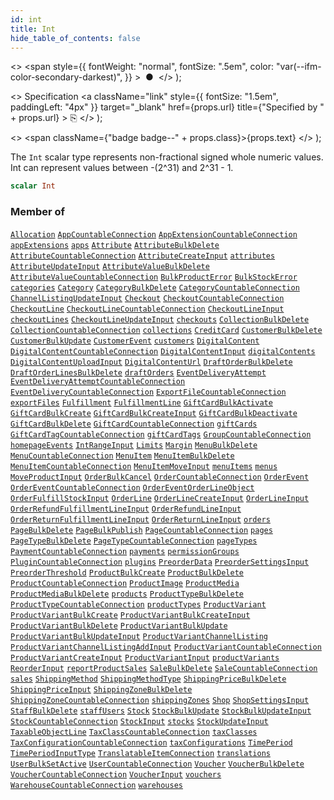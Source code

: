 ```yaml
---
id: int
title: Int
hide_table_of_contents: false
---
```


  <>
    <span
      style={{
        fontWeight: "normal",
        fontSize: ".5em",
        color: "var(--ifm-color-secondary-darkest)",
      }}
    >
      &nbsp;●&nbsp;
    </span>
  </>
);

  <>
    Specification
    <a
      className="link"
      style={{ fontSize: "1.5em", paddingLeft: "4px" }}
      target="\_blank"
      href={props.url}
      title={"Specified by " + props.url}
    >
      ⎘
    </a>
  </>
);

  <>
    <span className={"badge badge--" + props.class}>{props.text}</span>
  </>
);

The `Int` scalar type represents non-fractional signed whole numeric values. Int can represent values between -(2^31) and 2^31 - 1.

```graphql
scalar Int
```

### Member of

[`Allocation`](../../../storefront/products/objects/allocation) <Badge class="secondary" text="object"/><Bullet />[`AppCountableConnection`](../../../storefront/apps/objects/app-countable-connection) <Badge class="secondary" text="object"/><Bullet />[`AppExtensionCountableConnection`](../../../storefront/apps/objects/app-extension-countable-connection) <Badge class="secondary" text="object"/><Bullet />[`appExtensions`](../../../storefront/apps/queries/app-extensions) <Badge class="secondary" text="query"/><Bullet />[`apps`](../../../storefront/apps/queries/apps) <Badge class="secondary" text="query"/><Bullet />[`Attribute`](../../../storefront/attributes/objects/attribute) <Badge class="secondary" text="object"/><Bullet />[`AttributeBulkDelete`](../../../storefront/attributes/objects/attribute-bulk-delete) <Badge class="secondary" text="object"/><Bullet />[`AttributeCountableConnection`](../../../storefront/attributes/objects/attribute-countable-connection) <Badge class="secondary" text="object"/><Bullet />[`AttributeCreateInput`](../../../storefront/attributes/inputs/attribute-create-input) <Badge class="secondary" text="input"/><Bullet />[`attributes`](../../../storefront/attributes/queries/attributes) <Badge class="secondary" text="query"/><Bullet />[`AttributeUpdateInput`](../../../storefront/attributes/inputs/attribute-update-input) <Badge class="secondary" text="input"/><Bullet />[`AttributeValueBulkDelete`](../../../storefront/attributes/objects/attribute-value-bulk-delete) <Badge class="secondary" text="object"/><Bullet />[`AttributeValueCountableConnection`](../../../storefront/attributes/objects/attribute-value-countable-connection) <Badge class="secondary" text="object"/><Bullet />[`BulkProductError`](../../../storefront/products/objects/bulk-product-error) <Badge class="secondary" text="object"/><Bullet />[`BulkStockError`](../../../storefront/products/objects/bulk-stock-error) <Badge class="secondary" text="object"/><Bullet />[`categories`](../../../storefront/products/queries/categories) <Badge class="secondary" text="query"/><Bullet />[`Category`](../../../storefront/products/objects/category) <Badge class="secondary" text="object"/><Bullet />[`CategoryBulkDelete`](../../../storefront/products/objects/category-bulk-delete) <Badge class="secondary" text="object"/><Bullet />[`CategoryCountableConnection`](../../../storefront/miscellaneous/objects/category-countable-connection) <Badge class="secondary" text="object"/><Bullet />[`ChannelListingUpdateInput`](../../../storefront/products/inputs/channel-listing-update-input) <Badge class="secondary" text="input"/><Bullet />[`Checkout`](../../../storefront/checkout/objects/checkout) <Badge class="secondary" text="object"/><Bullet />[`CheckoutCountableConnection`](../../../storefront/miscellaneous/objects/checkout-countable-connection) <Badge class="secondary" text="object"/><Bullet />[`CheckoutLine`](../../../storefront/checkout/objects/checkout-line) <Badge class="secondary" text="object"/><Bullet />[`CheckoutLineCountableConnection`](../../../storefront/miscellaneous/objects/checkout-line-countable-connection) <Badge class="secondary" text="object"/><Bullet />[`CheckoutLineInput`](../../../storefront/checkout/inputs/checkout-line-input) <Badge class="secondary" text="input"/><Bullet />[`checkoutLines`](../../../storefront/checkout/queries/checkout-lines) <Badge class="secondary" text="query"/><Bullet />[`CheckoutLineUpdateInput`](../../../storefront/checkout/inputs/checkout-line-update-input) <Badge class="secondary" text="input"/><Bullet />[`checkouts`](../../../storefront/checkout/queries/checkouts) <Badge class="secondary" text="query"/><Bullet />[`CollectionBulkDelete`](../../../storefront/products/objects/collection-bulk-delete) <Badge class="secondary" text="object"/><Bullet />[`CollectionCountableConnection`](../../../storefront/miscellaneous/objects/collection-countable-connection) <Badge class="secondary" text="object"/><Bullet />[`collections`](../../../storefront/products/queries/collections) <Badge class="secondary" text="query"/><Bullet />[`CreditCard`](../../../storefront/payments/objects/credit-card) <Badge class="secondary" text="object"/><Bullet />[`CustomerBulkDelete`](../../../storefront/users/objects/customer-bulk-delete) <Badge class="secondary" text="object"/><Bullet />[`CustomerBulkUpdate`](../../../storefront/users/objects/customer-bulk-update) <Badge class="secondary" text="object"/><Bullet />[`CustomerEvent`](../../../storefront/users/objects/customer-event) <Badge class="secondary" text="object"/><Bullet />[`customers`](../../../storefront/users/queries/customers) <Badge class="secondary" text="query"/><Bullet />[`DigitalContent`](../../../storefront/miscellaneous/objects/digital-content) <Badge class="secondary" text="object"/><Bullet />[`DigitalContentCountableConnection`](../../../storefront/miscellaneous/objects/digital-content-countable-connection) <Badge class="secondary" text="object"/><Bullet />[`DigitalContentInput`](../../../storefront/products/inputs/digital-content-input) <Badge class="secondary" text="input"/><Bullet />[`digitalContents`](../../../storefront/products/queries/digital-contents) <Badge class="secondary" text="query"/><Bullet />[`DigitalContentUploadInput`](../../../storefront/products/inputs/digital-content-upload-input) <Badge class="secondary" text="input"/><Bullet />[`DigitalContentUrl`](../../../storefront/miscellaneous/objects/digital-content-url) <Badge class="secondary" text="object"/><Bullet />[`DraftOrderBulkDelete`](../../../storefront/orders/objects/draft-order-bulk-delete) <Badge class="secondary" text="object"/><Bullet />[`DraftOrderLinesBulkDelete`](../../../storefront/orders/objects/draft-order-lines-bulk-delete) <Badge class="secondary" text="object"/><Bullet />[`draftOrders`](../../../storefront/orders/queries/draft-orders) <Badge class="secondary" text="query"/><Bullet />[`EventDeliveryAttempt`](../../../storefront/webhooks/objects/event-delivery-attempt) <Badge class="secondary" text="object"/><Bullet />[`EventDeliveryAttemptCountableConnection`](../../../storefront/miscellaneous/objects/event-delivery-attempt-countable-connection) <Badge class="secondary" text="object"/><Bullet />[`EventDeliveryCountableConnection`](../../../storefront/miscellaneous/objects/event-delivery-countable-connection) <Badge class="secondary" text="object"/><Bullet />[`ExportFileCountableConnection`](../../../storefront/miscellaneous/objects/export-file-countable-connection) <Badge class="secondary" text="object"/><Bullet />[`exportFiles`](../../../storefront/miscellaneous/queries/export-files) <Badge class="secondary" text="query"/><Bullet />[`Fulfillment`](../../../storefront/orders/objects/fulfillment) <Badge class="secondary" text="object"/><Bullet />[`FulfillmentLine`](../../../storefront/orders/objects/fulfillment-line) <Badge class="secondary" text="object"/><Bullet />[`GiftCardBulkActivate`](../../../storefront/gift-cards/objects/gift-card-bulk-activate) <Badge class="secondary" text="object"/><Bullet />[`GiftCardBulkCreate`](../../../storefront/gift-cards/objects/gift-card-bulk-create) <Badge class="secondary" text="object"/><Bullet />[`GiftCardBulkCreateInput`](../../../storefront/gift-cards/inputs/gift-card-bulk-create-input) <Badge class="secondary" text="input"/><Bullet />[`GiftCardBulkDeactivate`](../../../storefront/gift-cards/objects/gift-card-bulk-deactivate) <Badge class="secondary" text="object"/><Bullet />[`GiftCardBulkDelete`](../../../storefront/gift-cards/objects/gift-card-bulk-delete) <Badge class="secondary" text="object"/><Bullet />[`GiftCardCountableConnection`](../../../storefront/miscellaneous/objects/gift-card-countable-connection) <Badge class="secondary" text="object"/><Bullet />[`giftCards`](../../../storefront/gift-cards/queries/gift-cards) <Badge class="secondary" text="query"/><Bullet />[`GiftCardTagCountableConnection`](../../../storefront/miscellaneous/objects/gift-card-tag-countable-connection) <Badge class="secondary" text="object"/><Bullet />[`giftCardTags`](../../../storefront/gift-cards/queries/gift-card-tags) <Badge class="secondary" text="query"/><Bullet />[`GroupCountableConnection`](../../../storefront/users/objects/group-countable-connection) <Badge class="secondary" text="object"/><Bullet />[`homepageEvents`](../../../storefront/miscellaneous/queries/homepage-events) <Badge class="secondary" text="query"/><Bullet />[`IntRangeInput`](../../../storefront/miscellaneous/inputs/int-range-input) <Badge class="secondary" text="input"/><Bullet />[`Limits`](../../../storefront/miscellaneous/objects/limits) <Badge class="secondary" text="object"/><Bullet />[`Margin`](../../../storefront/products/objects/margin) <Badge class="secondary" text="object"/><Bullet />[`MenuBulkDelete`](../../../storefront/miscellaneous/objects/menu-bulk-delete) <Badge class="secondary" text="object"/><Bullet />[`MenuCountableConnection`](../../../storefront/miscellaneous/objects/menu-countable-connection) <Badge class="secondary" text="object"/><Bullet />[`MenuItem`](../../../storefront/miscellaneous/objects/menu-item) <Badge class="secondary" text="object"/><Bullet />[`MenuItemBulkDelete`](../../../storefront/miscellaneous/objects/menu-item-bulk-delete) <Badge class="secondary" text="object"/><Bullet />[`MenuItemCountableConnection`](../../../storefront/miscellaneous/objects/menu-item-countable-connection) <Badge class="secondary" text="object"/><Bullet />[`MenuItemMoveInput`](../../../storefront/miscellaneous/inputs/menu-item-move-input) <Badge class="secondary" text="input"/><Bullet />[`menuItems`](../../../storefront/miscellaneous/queries/menu-items) <Badge class="secondary" text="query"/><Bullet />[`menus`](../../../storefront/miscellaneous/queries/menus) <Badge class="secondary" text="query"/><Bullet />[`MoveProductInput`](../../../storefront/products/inputs/move-product-input) <Badge class="secondary" text="input"/><Bullet />[`OrderBulkCancel`](../../../storefront/orders/objects/order-bulk-cancel) <Badge class="secondary" text="object"/><Bullet />[`OrderCountableConnection`](../../../storefront/miscellaneous/objects/order-countable-connection) <Badge class="secondary" text="object"/><Bullet />[`OrderEvent`](../../../storefront/orders/objects/order-event) <Badge class="secondary" text="object"/><Bullet />[`OrderEventCountableConnection`](../../../storefront/miscellaneous/objects/order-event-countable-connection) <Badge class="secondary" text="object"/><Bullet />[`OrderEventOrderLineObject`](../../../storefront/orders/objects/order-event-order-line-object) <Badge class="secondary" text="object"/><Bullet />[`OrderFulfillStockInput`](../../../storefront/orders/inputs/order-fulfill-stock-input) <Badge class="secondary" text="input"/><Bullet />[`OrderLine`](../../../storefront/orders/objects/order-line) <Badge class="secondary" text="object"/><Bullet />[`OrderLineCreateInput`](../../../storefront/orders/inputs/order-line-create-input) <Badge class="secondary" text="input"/><Bullet />[`OrderLineInput`](../../../storefront/orders/inputs/order-line-input) <Badge class="secondary" text="input"/><Bullet />[`OrderRefundFulfillmentLineInput`](../../../storefront/orders/inputs/order-refund-fulfillment-line-input) <Badge class="secondary" text="input"/><Bullet />[`OrderRefundLineInput`](../../../storefront/orders/inputs/order-refund-line-input) <Badge class="secondary" text="input"/><Bullet />[`OrderReturnFulfillmentLineInput`](../../../storefront/orders/inputs/order-return-fulfillment-line-input) <Badge class="secondary" text="input"/><Bullet />[`OrderReturnLineInput`](../../../storefront/orders/inputs/order-return-line-input) <Badge class="secondary" text="input"/><Bullet />[`orders`](../../../storefront/orders/queries/orders) <Badge class="secondary" text="query"/><Bullet />[`PageBulkDelete`](../../../storefront/pages/objects/page-bulk-delete) <Badge class="secondary" text="object"/><Bullet />[`PageBulkPublish`](../../../storefront/pages/objects/page-bulk-publish) <Badge class="secondary" text="object"/><Bullet />[`PageCountableConnection`](../../../storefront/miscellaneous/objects/page-countable-connection) <Badge class="secondary" text="object"/><Bullet />[`pages`](../../../storefront/pages/queries/pages) <Badge class="secondary" text="query"/><Bullet />[`PageTypeBulkDelete`](../../../storefront/pages/objects/page-type-bulk-delete) <Badge class="secondary" text="object"/><Bullet />[`PageTypeCountableConnection`](../../../storefront/miscellaneous/objects/page-type-countable-connection) <Badge class="secondary" text="object"/><Bullet />[`pageTypes`](../../../storefront/pages/queries/page-types) <Badge class="secondary" text="query"/><Bullet />[`PaymentCountableConnection`](../../../storefront/miscellaneous/objects/payment-countable-connection) <Badge class="secondary" text="object"/><Bullet />[`payments`](../../../storefront/payments/queries/payments) <Badge class="secondary" text="query"/><Bullet />[`permissionGroups`](../../../storefront/users/queries/permission-groups) <Badge class="secondary" text="query"/><Bullet />[`PluginCountableConnection`](../../../storefront/miscellaneous/objects/plugin-countable-connection) <Badge class="secondary" text="object"/><Bullet />[`plugins`](../../../storefront/miscellaneous/queries/plugins) <Badge class="secondary" text="query"/><Bullet />[`PreorderData`](../../../storefront/products/objects/preorder-data) <Badge class="secondary" text="object"/><Bullet />[`PreorderSettingsInput`](../../../storefront/products/inputs/preorder-settings-input) <Badge class="secondary" text="input"/><Bullet />[`PreorderThreshold`](../../../storefront/products/objects/preorder-threshold) <Badge class="secondary" text="object"/><Bullet />[`ProductBulkCreate`](../../../storefront/products/objects/product-bulk-create) <Badge class="secondary" text="object"/><Bullet />[`ProductBulkDelete`](../../../storefront/products/objects/product-bulk-delete) <Badge class="secondary" text="object"/><Bullet />[`ProductCountableConnection`](../../../storefront/miscellaneous/objects/product-countable-connection) <Badge class="secondary" text="object"/><Bullet />[`ProductImage`](../../../storefront/products/objects/product-image) <Badge class="secondary" text="object"/><Bullet />[`ProductMedia`](../../../storefront/products/objects/product-media) <Badge class="secondary" text="object"/><Bullet />[`ProductMediaBulkDelete`](../../../storefront/products/objects/product-media-bulk-delete) <Badge class="secondary" text="object"/><Bullet />[`products`](../../../storefront/products/queries/products) <Badge class="secondary" text="query"/><Bullet />[`ProductTypeBulkDelete`](../../../storefront/products/objects/product-type-bulk-delete) <Badge class="secondary" text="object"/><Bullet />[`ProductTypeCountableConnection`](../../../storefront/miscellaneous/objects/product-type-countable-connection) <Badge class="secondary" text="object"/><Bullet />[`productTypes`](../../../storefront/products/queries/product-types) <Badge class="secondary" text="query"/><Bullet />[`ProductVariant`](../../../storefront/products/objects/product-variant) <Badge class="secondary" text="object"/><Bullet />[`ProductVariantBulkCreate`](../../../storefront/products/objects/product-variant-bulk-create) <Badge class="secondary" text="object"/><Bullet />[`ProductVariantBulkCreateInput`](../../../storefront/products/inputs/product-variant-bulk-create-input) <Badge class="secondary" text="input"/><Bullet />[`ProductVariantBulkDelete`](../../../storefront/products/objects/product-variant-bulk-delete) <Badge class="secondary" text="object"/><Bullet />[`ProductVariantBulkUpdate`](../../../storefront/products/objects/product-variant-bulk-update) <Badge class="secondary" text="object"/><Bullet />[`ProductVariantBulkUpdateInput`](../../../storefront/products/inputs/product-variant-bulk-update-input) <Badge class="secondary" text="input"/><Bullet />[`ProductVariantChannelListing`](../../../storefront/products/objects/product-variant-channel-listing) <Badge class="secondary" text="object"/><Bullet />[`ProductVariantChannelListingAddInput`](../../../storefront/products/inputs/product-variant-channel-listing-add-input) <Badge class="secondary" text="input"/><Bullet />[`ProductVariantCountableConnection`](../../../storefront/miscellaneous/objects/product-variant-countable-connection) <Badge class="secondary" text="object"/><Bullet />[`ProductVariantCreateInput`](../../../storefront/products/inputs/product-variant-create-input) <Badge class="secondary" text="input"/><Bullet />[`ProductVariantInput`](../../../storefront/products/inputs/product-variant-input) <Badge class="secondary" text="input"/><Bullet />[`productVariants`](../../../storefront/products/queries/product-variants) <Badge class="secondary" text="query"/><Bullet />[`ReorderInput`](../../../storefront/miscellaneous/inputs/reorder-input) <Badge class="secondary" text="input"/><Bullet />[`reportProductSales`](../../../storefront/products/queries/report-product-sales) <Badge class="secondary" text="query"/><Bullet />[`SaleBulkDelete`](../../../storefront/discounts/objects/sale-bulk-delete) <Badge class="secondary" text="object"/><Bullet />[`SaleCountableConnection`](../../../storefront/miscellaneous/objects/sale-countable-connection) <Badge class="secondary" text="object"/><Bullet />[`sales`](../../../storefront/discounts/queries/sales) <Badge class="secondary" text="query"/><Bullet />[`ShippingMethod`](../../../storefront/shipping/objects/shipping-method) <Badge class="secondary" text="object"/><Bullet />[`ShippingMethodType`](../../../storefront/shipping/objects/shipping-method-type) <Badge class="secondary" text="object"/><Bullet />[`ShippingPriceBulkDelete`](../../../storefront/shipping/objects/shipping-price-bulk-delete) <Badge class="secondary" text="object"/><Bullet />[`ShippingPriceInput`](../../../storefront/shipping/inputs/shipping-price-input) <Badge class="secondary" text="input"/><Bullet />[`ShippingZoneBulkDelete`](../../../storefront/shipping/objects/shipping-zone-bulk-delete) <Badge class="secondary" text="object"/><Bullet />[`ShippingZoneCountableConnection`](../../../storefront/miscellaneous/objects/shipping-zone-countable-connection) <Badge class="secondary" text="object"/><Bullet />[`shippingZones`](../../../storefront/shipping/queries/shipping-zones) <Badge class="secondary" text="query"/><Bullet />[`Shop`](../../../storefront/miscellaneous/objects/shop) <Badge class="secondary" text="object"/><Bullet />[`ShopSettingsInput`](../../../storefront/miscellaneous/inputs/shop-settings-input) <Badge class="secondary" text="input"/><Bullet />[`StaffBulkDelete`](../../../storefront/users/objects/staff-bulk-delete) <Badge class="secondary" text="object"/><Bullet />[`staffUsers`](../../../storefront/users/queries/staff-users) <Badge class="secondary" text="query"/><Bullet />[`Stock`](../../../storefront/products/objects/stock) <Badge class="secondary" text="object"/><Bullet />[`StockBulkUpdate`](../../../storefront/products/objects/stock-bulk-update) <Badge class="secondary" text="object"/><Bullet />[`StockBulkUpdateInput`](../../../storefront/products/inputs/stock-bulk-update-input) <Badge class="secondary" text="input"/><Bullet />[`StockCountableConnection`](../../../storefront/products/objects/stock-countable-connection) <Badge class="secondary" text="object"/><Bullet />[`StockInput`](../../../storefront/products/inputs/stock-input) <Badge class="secondary" text="input"/><Bullet />[`stocks`](../../../storefront/products/queries/stocks) <Badge class="secondary" text="query"/><Bullet />[`StockUpdateInput`](../../../storefront/products/inputs/stock-update-input) <Badge class="secondary" text="input"/><Bullet />[`TaxableObjectLine`](../../../storefront/taxes/objects/taxable-object-line) <Badge class="secondary" text="object"/><Bullet />[`TaxClassCountableConnection`](../../../storefront/taxes/objects/tax-class-countable-connection) <Badge class="secondary" text="object"/><Bullet />[`taxClasses`](../../../storefront/taxes/queries/tax-classes) <Badge class="secondary" text="query"/><Bullet />[`TaxConfigurationCountableConnection`](../../../storefront/taxes/objects/tax-configuration-countable-connection) <Badge class="secondary" text="object"/><Bullet />[`taxConfigurations`](../../../storefront/taxes/queries/tax-configurations) <Badge class="secondary" text="query"/><Bullet />[`TimePeriod`](../../../storefront/miscellaneous/objects/time-period) <Badge class="secondary" text="object"/><Bullet />[`TimePeriodInputType`](../../../storefront/miscellaneous/inputs/time-period-input-type) <Badge class="secondary" text="input"/><Bullet />[`TranslatableItemConnection`](../../../storefront/miscellaneous/objects/translatable-item-connection) <Badge class="secondary" text="object"/><Bullet />[`translations`](../../../storefront/miscellaneous/queries/translations) <Badge class="secondary" text="query"/><Bullet />[`UserBulkSetActive`](../../../storefront/users/objects/user-bulk-set-active) <Badge class="secondary" text="object"/><Bullet />[`UserCountableConnection`](../../../storefront/users/objects/user-countable-connection) <Badge class="secondary" text="object"/><Bullet />[`Voucher`](../../../storefront/discounts/objects/voucher) <Badge class="secondary" text="object"/><Bullet />[`VoucherBulkDelete`](../../../storefront/discounts/objects/voucher-bulk-delete) <Badge class="secondary" text="object"/><Bullet />[`VoucherCountableConnection`](../../../storefront/miscellaneous/objects/voucher-countable-connection) <Badge class="secondary" text="object"/><Bullet />[`VoucherInput`](../../../storefront/discounts/inputs/voucher-input) <Badge class="secondary" text="input"/><Bullet />[`vouchers`](../../../storefront/discounts/queries/vouchers) <Badge class="secondary" text="query"/><Bullet />[`WarehouseCountableConnection`](../../../storefront/products/objects/warehouse-countable-connection) <Badge class="secondary" text="object"/><Bullet />[`warehouses`](../../../storefront/products/queries/warehouses) <Badge class="secondary" text="query"/>
